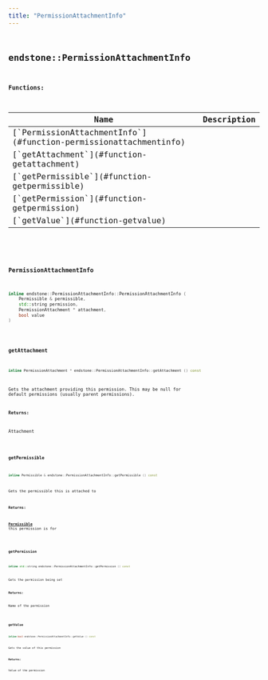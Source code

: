 ```yaml
---
title: "PermissionAttachmentInfo"
---
```


## <code className="doc-symbol doc-symbol-class"/> endstone::PermissionAttachmentInfo

















**Functions:**

<table>
<thead>
   <tr>
      <th>Name</th>
      <th>Description</th>
   </tr>
</thead>
<tbody>
<tr key="classendstone_1_1_permission_attachment_info_1ab427bdc121a357b5392e87b134c6fb6b">
    <td>[`PermissionAttachmentInfo`](#function-permissionattachmentinfo)</td>
    <td></td>
</tr>
<tr key="classendstone_1_1_permission_attachment_info_1a1052981a67ade54aa639e382eaf21838">
    <td>[`getAttachment`](#function-getattachment)</td>
    <td></td>
</tr>
<tr key="classendstone_1_1_permission_attachment_info_1aed4a895ddc1289a4b6325ef965d08518">
    <td>[`getPermissible`](#function-getpermissible)</td>
    <td></td>
</tr>
<tr key="classendstone_1_1_permission_attachment_info_1aab0ecc028e2335689a99a4c8af4d631c">
    <td>[`getPermission`](#function-getpermission)</td>
    <td></td>
</tr>
<tr key="classendstone_1_1_permission_attachment_info_1a86e337719e9f2625f7a8a1760c630ecb">
    <td>[`getValue`](#function-getvalue)</td>
    <td></td>
</tr>
</tbody>
</table>

### <code className="doc-symbol doc-symbol-function"/> PermissionAttachmentInfo

```cpp
inline endstone::PermissionAttachmentInfo::PermissionAttachmentInfo (
    Permissible & permissible,
    std::string permission,
    PermissionAttachment * attachment,
    bool value
) 
```


### <code className="doc-symbol doc-symbol-function"/> getAttachment

```cpp
inline PermissionAttachment * endstone::PermissionAttachmentInfo::getAttachment () const
```


Gets the attachment providing this permission. This may be null for default permissions (usually parent permissions).




**Returns:**

Attachment 





        
### <code className="doc-symbol doc-symbol-function"/> getPermissible

```cpp
inline Permissible & endstone::PermissionAttachmentInfo::getPermissible () const
```


Gets the permissible this is attached to




**Returns:**

[**Permissible**](classendstone_1_1_permissible.md) this permission is for 





        
### <code className="doc-symbol doc-symbol-function"/> getPermission

```cpp
inline std::string endstone::PermissionAttachmentInfo::getPermission () const
```


Gets the permission being set




**Returns:**

Name of the permission 





        
### <code className="doc-symbol doc-symbol-function"/> getValue

```cpp
inline bool endstone::PermissionAttachmentInfo::getValue () const
```


Gets the value of this permission




**Returns:**

Value of the permission 





        